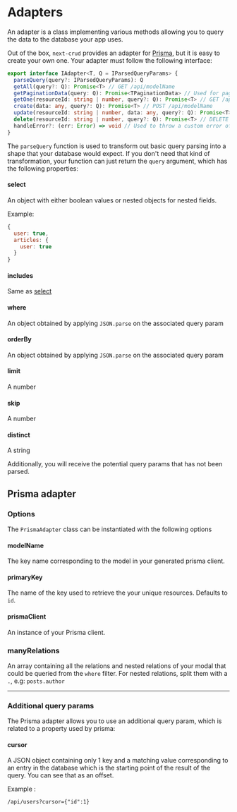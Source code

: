 
# Adapters

An adapter is a class implementing various methods allowing you to query the data to the database your app uses.

Out of the box, `next-crud` provides an adapter for [Prisma](https://www.prisma.io/), but it is easy to create your own one. Your adapter must follow the following interface:

```typescript
export interface IAdapter<T, Q = IParsedQueryParams> {
  parseQuery(query?: IParsedQueryParams): Q
  getAll(query?: Q): Promise<T> // GET /api/modelName
  getPaginationData(query: Q): Promise<TPaginationData> // Used for pagination
  getOne(resourceId: string | number, query?: Q): Promise<T> // GET /api/modelname/:id
  create(data: any, query?: Q): Promise<T> // POST /api/modelName
  update(resourceId: string | number, data: any, query?: Q): Promise<T> // PUT/PATCH /api/modelName/:id
  delete(resourceId: string | number, query?: Q): Promise<T> // DELETE /api/modelName/:id
  handleError?: (err: Error) => void // Used to throw a custom error of your own
}
```

The `parseQuery` function is used to transform out basic query parsing into a shape that your database would expect. If you don't need that kind of transformation, your function can just return the `query` argument, which has the following properties:

#### select

An object with either boolean values or nested objects for nested fields.

Example:

```javascript
{
  user: true,
  articles: {
    user: true
  }
}
```

#### includes

Same as [select](#select)

#### where

An object obtained by applying `JSON.parse` on the associated <Link href="/query-params#where">query param</Link>

#### orderBy

An object obtained by applying `JSON.parse` on the associated <Link href="/query-params#orderby">query param</Link>

#### limit

A number

#### skip

A number

#### distinct

A string

Additionally, you will receive the potential query params that has not been parsed.

## Prisma adapter

### Options

The `PrismaAdapter` class can be instantiated with the following options

#### modelName

The key name corresponding to the model in your generated prisma client.

#### primaryKey

The name of the key used to retrieve the your unique resources. Defaults to `id`.

#### prismaClient

An instance of your Prisma client.

### manyRelations

An array containing all the relations and nested relations of your modal that could be queried from the `where` filter. For nested relations, split them with a `.`, e.g: `posts.author`

---

### Additional query params

The Prisma adapter allows you to use an additional query param, which is related to a property used by prisma:

#### cursor

A JSON object containing only 1 key and a matching value corresponding to an entry in the database which is the starting point of the result of the query. You can see that as an offset.

Example :

```
/api/users?cursor={"id":1}
```
